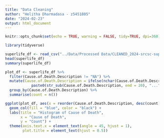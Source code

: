 ```yaml
---
title: "Data Cleaning"
author: "Helitha Dharmadasa - z5451805"
date: "2024-02-23"
output: html_document
---
```



```r
knitr::opts_chunk$set(echo = TRUE, warning = FALSE, tidy=TRUE, dpi=360)
```

```r
library(tidyverse)
```

```r
superlife_df <- read_csv("../Data/Processed Data/CLEANED_2024-srcsc-superlife-inforce-dataset.csv")
head(superlife_df)
summary(superlife_df)
```

```r
plot_df <- superlife_df %>%
  filter(Cause.of.Death.Description != "NA") %>%
  mutate(Cause.of.Death.Description = ifelse(nchar(Cause.of.Death.Description) > 20,
            paste0(str_sub(Cause.of.Death.Description, end = 20), "..."), Cause.of.Death.Description)) %>%
  group_by(Cause.of.Death.Description) %>%
  summarise(count = n())

ggplot(plot_df, aes(x = reorder(Cause.of.Death.Description, desc(count)), y = count)) +
  geom_col(fill = "blue", color = "black") +
  labs(title = "Histogram of Cause of Death",
       x = "Cause of Death",
       y = "Count") + 
  theme(axis.text.x = element_text(angle = 45, hjust = 1),
        plot.title = element_text(hjust = 0.5))
```







